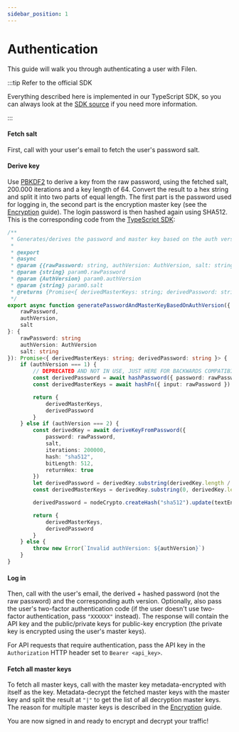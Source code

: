 ```yaml
---
sidebar_position: 1
---
```



# Authentication

This guide will walk you through authenticating a user with Filen.

:::tip Refer to the official SDK

Everything described here is implemented in our TypeScript SDK, so you can always look at the [SDK source](https://github.com/FilenCloudDienste/filen-sdk-ts/tree/main/src/index.ts) if you need more information.

:::

#### Fetch salt

First, call <ApiEndpointLink endpoint="/v3/auth/info" slug="get-auth-info" /> with your user's email to fetch the user's password salt.

#### Derive key

Use [PBKDF2](https://en.wikipedia.org/wiki/PBKDF2) to derive a key from the raw password, using the fetched salt, 200.000 iterations and a key length of 64. Convert the result to a hex string and split it into two parts of equal length. The first part is the password used for logging in, the second part is the encryption master key (see the [Encryption](./cryptography) guide). The login password is then hashed again using SHA512. This is the corresponding code from the [TypeScript SDK](../../sdk):

```ts
/**
 * Generates/derives the password and master key based on the auth version. Auth Version 1 is deprecated and no longer in use.
 *
 * @export
 * @async
 * @param {{rawPassword: string, authVersion: AuthVersion, salt: string}} param0
 * @param {string} param0.rawPassword
 * @param {AuthVersion} param0.authVersion
 * @param {string} param0.salt
 * @returns {Promise<{ derivedMasterKeys: string; derivedPassword: string }>}
 */
export async function generatePasswordAndMasterKeyBasedOnAuthVersion({
	rawPassword,
	authVersion,
	salt
}: {
	rawPassword: string
	authVersion: AuthVersion
	salt: string
}): Promise<{ derivedMasterKeys: string; derivedPassword: string }> {
	if (authVersion === 1) {
		// DEPRECATED AND NOT IN USE, JUST HERE FOR BACKWARDS COMPATIBILITY.
		const derivedPassword = await hashPassword({ password: rawPassword })
		const derivedMasterKeys = await hashFn({ input: rawPassword })

		return {
			derivedMasterKeys,
			derivedPassword
		}
	} else if (authVersion === 2) {
		const derivedKey = await deriveKeyFromPassword({
			password: rawPassword,
			salt,
			iterations: 200000,
			hash: "sha512",
			bitLength: 512,
			returnHex: true
		})
		let derivedPassword = derivedKey.substring(derivedKey.length / 2, derivedKey.length)
		const derivedMasterKeys = derivedKey.substring(0, derivedKey.length / 2)

		derivedPassword = nodeCrypto.createHash("sha512").update(textEncoder.encode(derivedPassword)).digest("hex")

		return {
			derivedMasterKeys,
			derivedPassword
		}
	} else {
		throw new Error(`Invalid authVersion: ${authVersion}`)
	}
}
```

#### Log in

Then, call <ApiEndpointLink endpoint="/v3/login"/> with the user's email, the derived + hashed password (not the raw password) and the corresponding auth version. Optionally, also pass the user's two-factor authentication code (if the user doesn't use two-factor authentication, pass `"XXXXXX"` instead). The response will contain the API key and the public/private keys for public-key encryption (the private key is encrypted using the user's master keys).

For API requests that require authentication, pass the API key in the `Authorization` HTTP header set to `Bearer <api_key>`.

#### Fetch all master keys

To fetch all master keys, call <ApiEndpointLink endpoint="/v3/user/masterKeys"/> with the master key metadata-encrypted with itself as the key. Metadata-decrypt the fetched master keys with the master key and split the result at `"|"` to get the list of all decryption master keys. The reason for multiple master keys is described in the [Encryption](./cryptography#general-information-on-master-keys) guide.

You are now signed in and ready to encrypt and decrypt your traffic!
